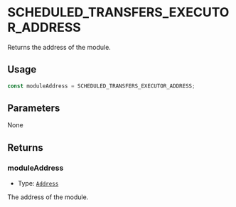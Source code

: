 # SCHEDULED_TRANSFERS_EXECUTOR_ADDRESS

Returns the address of the module.

## Usage

```typescript copy
const moduleAddress = SCHEDULED_TRANSFERS_EXECUTOR_ADDRESS;
```

## Parameters

None

## Returns

### moduleAddress

- Type: [`Address`](https://viem.sh/docs/glossary/types#address)

The address of the module.
